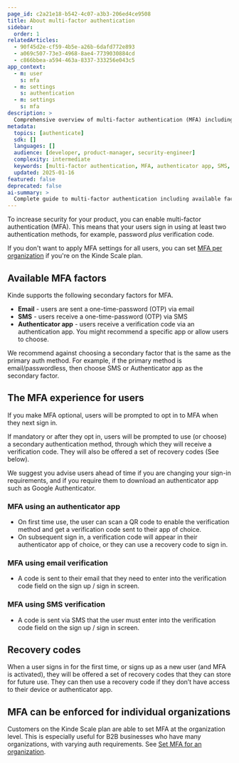 ```yaml
---
page_id: c2a21e18-b542-4c07-a3b3-206ed4ce9508
title: About multi-factor authentication
sidebar:
  order: 1
relatedArticles:
  - 90f45d2e-cf59-4b5e-a26b-6dafd772e893
  - a069c507-73e3-4968-8ae4-7739030884cd
  - c866bbea-a594-463a-8337-333256e043c5
app_context:
  - m: user
    s: mfa
  - m: settings
    s: authentication
  - m: settings
    s: mfa
description: >
  Comprehensive overview of multi-factor authentication (MFA) including available factors, user experience, recovery codes, and organization-level enforcement.
metadata:
  topics: [authenticate]
  sdk: []
  languages: []
  audience: [developer, product-manager, security-engineer]
  complexity: intermediate
  keywords: [multi-factor authentication, MFA, authenticator app, SMS, email, recovery codes, security]
  updated: 2025-01-16
featured: false
deprecated: false
ai-summary: >
  Complete guide to multi-factor authentication including available factors, user experience, recovery codes, and organization-level enforcement.
---
```


To increase security for your product, you can enable multi-factor authentication (MFA). This means that your users sign in using at least two authentication methods, for example, password _plus_ verification code.

If you don't want to apply MFA settings for all users, you can set [MFA per organization](/authenticate/multi-factor-auth/mfa-per-org/) if you're on the Kinde Scale plan.

## **Available MFA factors**

Kinde supports the following secondary factors for MFA.

- **Email** - users are sent a one-time-password (OTP) via email
- **SMS** - users receive a one-time-password (OTP) via SMS
- **Authenticator app** - users receive a verification code via an authentication app. You might recommend a specific app or allow users to choose.

We recommend against choosing a secondary factor that is the same as the primary auth method. For example, if the primary method is email/passwordless, then choose SMS or Authenticator app as the secondary factor.

## **The MFA experience for users**

If you make MFA optional, users will be prompted to opt in to MFA when they next sign in.

If mandatory or after they opt in, users will be prompted to use (or choose) a secondary authentication method, through which they will receive a verification code. They will also be offered a set of recovery codes (See below).

We suggest you advise users ahead of time if you are changing your sign-in requirements, and if you require them to download an authenticator app such as Google Authenticator.

### MFA **using an authenticator app**

- On first time use, the user can scan a QR code to enable the verification method and get a verification code sent to their app of choice.
- On subsequent sign in, a verification code will appear in their authenticator app of choice, or they can use a recovery code to sign in.

### MFA **using email verification**

- A code is sent to their email that they need to enter into the verification code field on the sign up / sign in screen.

### MFA **using SMS verification**

- A code is sent via SMS that the user must enter into the verification code field on the sign up / sign in screen.

## **Recovery codes**

When a user signs in for the first time, or signs up as a new user (and MFA is activated), they will be offered a set of recovery codes that they can store for future use. They can then use a recovery code if they don’t have access to their device or authenticator app.

## MFA can be enforced for individual organizations

Customers on the Kinde Scale plan are able to set MFA at the organization level. This is especially useful for B2B businesses who have many organizations, with varying auth requirements. See [Set MFA for an organization](/authenticate/multi-factor-auth/mfa-per-org/).
